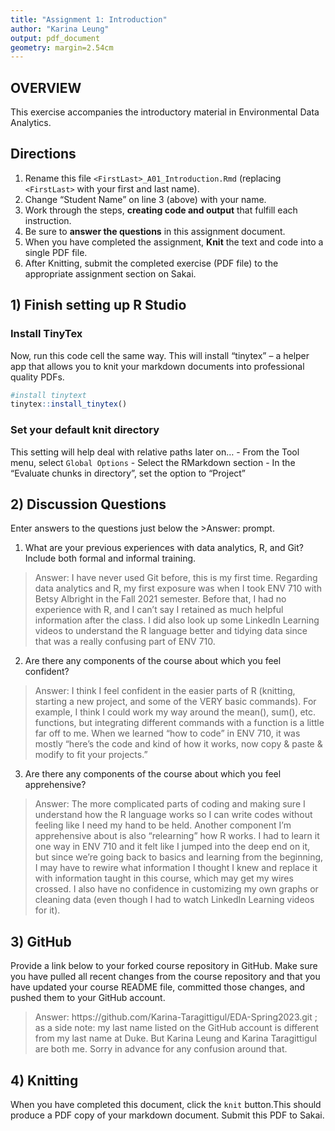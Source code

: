 ```yaml
---
title: "Assignment 1: Introduction"
author: "Karina Leung"
output: pdf_document
geometry: margin=2.54cm
---
```


## OVERVIEW

This exercise accompanies the introductory material in Environmental Data Analytics. 

## Directions
1.  Rename this file `<FirstLast>_A01_Introduction.Rmd` (replacing `<FirstLast>` with your first and last name).
2.  Change "Student Name" on line 3 (above) with your name.
3.  Work through the steps, **creating code and output** that fulfill each instruction.
4.  Be sure to **answer the questions** in this assignment document.
5.  When you have completed the assignment, **Knit** the text and code into a single PDF file.
6.  After Knitting, submit the completed exercise (PDF file) to the appropriate assignment section on Sakai.


## 1) Finish setting up R Studio

### Install TinyTex
Now, run this code cell the same way. This will install "tinytex" -- a helper app that allows you to knit your markdown documents into professional quality PDFs.
```r
#install tinytext
tinytex::install_tinytex()
```

### Set your default knit directory
This setting will help deal with relative paths later on...
 - From the Tool menu, select `Global Options`
 - Select the RMarkdown section
 - In the "Evaluate chunks in directory", set the option to "Project"


## 2) Discussion Questions
Enter answers to the questions just below the >Answer: prompt.

1. What are your previous experiences with data analytics, R, and Git? Include both formal and informal training.

> Answer: I have never used Git before, this is my first time. Regarding data analytics and R, my first exposure was when I took ENV 710 with Betsy Albright in the Fall 2021 semester. Before that, I had no experience with R, and I can't say I retained as much helpful information after the class. I did also look up some LinkedIn Learning videos to understand the R language better and tidying data since that was a really confusing part of ENV 710. 

2. Are there any components of the course about which you feel confident?

> Answer: I think I feel confident in the easier parts of R (knitting, starting a new project, and some of the VERY basic commands). For example, I think I could work my way around the mean(), sum(), etc. functions, but integrating different commands with a function is a little far off to me. When we learned "how to code" in ENV 710, it was mostly "here's the code and kind of how it works, now copy & paste & modify to fit your projects." 

3. Are there any components of the course about which you feel apprehensive?

> Answer: The more complicated parts of coding and making sure I understand how the R language works so I can write codes without feeling like I need my hand to be held. Another component I'm apprehensive about is also "relearning" how R works. I had to learn it one way in ENV 710 and it felt like I jumped into the deep end on it, but since we're going back to basics and learning from the beginning, I may have to rewire what information I thought I knew and replace it with information taught in this course, which may get my wires crossed. I also have no confidence in customizing my own graphs or cleaning data (even though I had to watch LinkedIn Learning videos for it).


## 3) GitHub

Provide a link below to your forked course repository in GitHub. Make sure you have pulled all recent changes from the course repository and that you have updated your course README file, committed those changes, and pushed them to your GitHub account. 

> Answer: https://github.com/Karina-Taragittigul/EDA-Spring2023.git ; as a side note: my last name listed on the GitHub account is different from my last name at Duke. But Karina Leung and Karina Taragittigul are both me. Sorry in advance for any confusion around that.

## 4) Knitting
When you have completed this document, click the `knit` button.This should produce a PDF copy of your markdown document. Submit this PDF to Sakai. 
